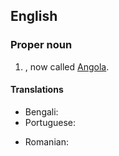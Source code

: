 ==English==
{{wikipedia}}

===Proper noun===
{{en-proper noun|head=[[Portuguese]] [[west|West]] [[Africa]]}}

# {{senseid|en|Q2826232}}{{place|en|former colony|c/Portugal|in|cont/Africa}}, now called [[Angola]].
#: {{syn|en|Portuguese Angola}}

====Translations====
{{trans-top|id=Q2826232|former colony}}
* Bengali: {{t|bn|পর্তুগিজ পশ্চিম আফ্রিকা}}
* Portuguese: {{t|pt|África Ocidental Portuguesa|f}}
{{trans-mid}}
* Romanian: {{t|ro|Africa Occidentală Portugheză|f}}
{{trans-bottom}}